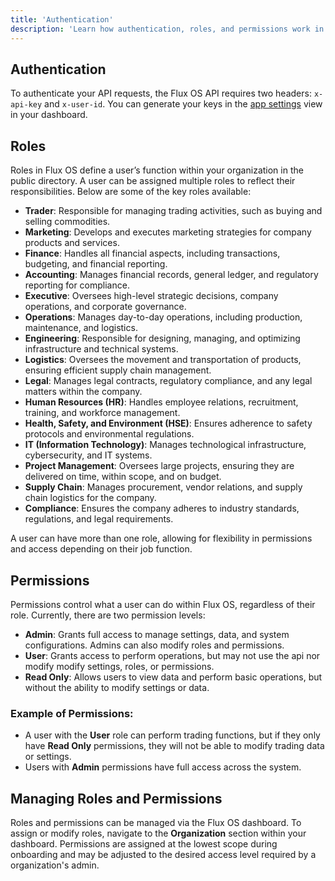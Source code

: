 ```yaml
---
title: 'Authentication'
description: 'Learn how authentication, roles, and permissions work in the Flux OS.'
---
```


## Authentication

To authenticate your API requests, the Flux OS API requires two headers: `x-api-key` and `x-user-id`. You can generate your keys in the [app settings](https://www.flux-os.com/app/settings) view in your dashboard.

## Roles

Roles in Flux OS define a user’s function within your organization in the public directory. A user can be assigned multiple roles to reflect their responsibilities. Below are some of the key roles available:

- **Trader**: Responsible for managing trading activities, such as buying and selling commodities.
- **Marketing**: Develops and executes marketing strategies for company products and services.
- **Finance**: Handles all financial aspects, including transactions, budgeting, and financial reporting.
- **Accounting**: Manages financial records, general ledger, and regulatory reporting for compliance.
- **Executive**: Oversees high-level strategic decisions, company operations, and corporate governance.
- **Operations**: Manages day-to-day operations, including production, maintenance, and logistics.
- **Engineering**: Responsible for designing, managing, and optimizing infrastructure and technical systems.
- **Logistics**: Oversees the movement and transportation of products, ensuring efficient supply chain management.
- **Legal**: Manages legal contracts, regulatory compliance, and any legal matters within the company.
- **Human Resources (HR)**: Handles employee relations, recruitment, training, and workforce management.
- **Health, Safety, and Environment (HSE)**: Ensures adherence to safety protocols and environmental regulations.
- **IT (Information Technology)**: Manages technological infrastructure, cybersecurity, and IT systems.
- **Project Management**: Oversees large projects, ensuring they are delivered on time, within scope, and on budget.
- **Supply Chain**: Manages procurement, vendor relations, and supply chain logistics for the company.
- **Compliance**: Ensures the company adheres to industry standards, regulations, and legal requirements.

A user can have more than one role, allowing for flexibility in permissions and access depending on their job function.

## Permissions

Permissions control what a user can do within Flux OS, regardless of their role. Currently, there are two permission levels:

- **Admin**: Grants full access to manage settings, data, and system configurations. Admins can also modify roles and permissions.
- **User**: Grants access to perform operations, but may not use the api nor modify modify settings, roles, or permissions.
- **Read Only**: Allows users to view data and perform basic operations, but without the ability to modify settings or data.

### Example of Permissions:

- A user with the **User** role can perform trading functions, but if they only have **Read Only** permissions, they will not be able to modify trading data or settings.
- Users with **Admin** permissions have full access across the system.

## Managing Roles and Permissions

Roles and permissions can be managed via the Flux OS dashboard. To assign or modify roles, navigate to the **Organization** section within your dashboard. Permissions are assigned at the lowest scope during onboarding and may be adjusted to the desired access level required by a organization's admin.